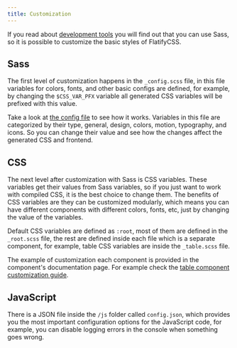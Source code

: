 ```yaml
---
title: Customization
---
```


If you read about [development tools](/docs/overview/development) you will find out that you can use Sass, so it is possible to customize the basic styles of FlatifyCSS.

## Sass

The first level of customization happens in the `_config.scss` file, in this file variables for colors, fonts, and other basic configs are defined, for example, by changing the `$CSS_VAR_PFX` variable all generated CSS variables will be prefixed with this value.

Take a look at [the config file](https://github.com/amir2mi/flatifycss/blob/master/scss/_config.scss) to see how it works.
Variables in this file are categorized by their type, general, design, colors, motion, typography, and icons.
So you can change their value and see how the changes affect the generated CSS and frontend.

## CSS

The next level after customization with Sass is CSS variables. These variables get their values from Sass variables, so if you just want to work with compiled CSS, it is the best choice to change them. The benefits of CSS variables are they can be customized modularly, which means you can have different components with different colors, fonts, etc, just by changing the value of the variables.

Default CSS variables are defined as `:root`, most of them are defined in the `_root.scss` file, the rest are defined inside each file which is a separate component, for example, table CSS variables are inside the `_table.scss` file.

The example of customization each component is provided in the component's documentation page. For example check the [table component customization guide](/docs/content/table#customization).

## JavaScript

There is a JSON file inside the `/js` folder called `config.json`, which provides you the most important configuration options for the JavaScript code, for example, you can disable logging errors in the console when something goes wrong.
